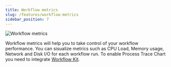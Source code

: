 ```yaml
---
title: Workflow metrics
slug: /features/workflow-metrics
sidebar_position: 7
---
```


![Workflow metrics](/img/features/wf-metrics-cut.gif)

Workflow metrics will help you to take control of your workflow performance. You can sisualize metrics such as CPU Load, Memory usage, Network and Disk I/O
for each workflow run. To enable Process Trace Chart you need to integrate [Workflow Kit](/advanced-configuration/workflow-kit).